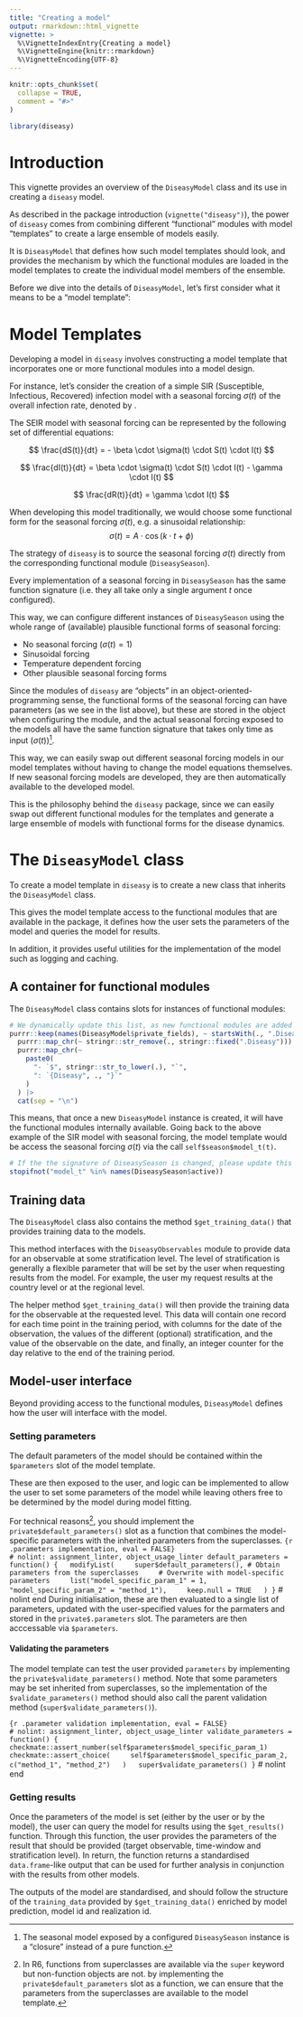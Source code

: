 ```yaml
---
title: "Creating a model"
output: rmarkdown::html_vignette
vignette: >
  %\VignetteIndexEntry{Creating a model}
  %\VignetteEngine{knitr::rmarkdown}
  %\VignetteEncoding{UTF-8}
---
```


```r
knitr::opts_chunk$set(
  collapse = TRUE,
  comment = "#>"
)
```

```r
library(diseasy)
```

# Introduction
This vignette provides an overview of the `DiseasyModel` class and its use in creating a `diseasy` model.

As described in the package introduction (`vignette("diseasy")`), the power of `diseasy` comes from combining different
"functional" modules with model "templates" to create a large ensemble of models easily.

It is `DiseasyModel` that defines how such model templates should look, and provides the mechanism by which the
functional modules are loaded in the model templates to create the individual model members of the ensemble.

Before we dive into the details of `DiseasyModel`, let's first consider what it means to be a "model template":

# Model Templates
Developing a model in `diseasy` involves constructing a model template that incorporates one or more functional modules
into a model design.

For instance, let's consider the creation of a simple SIR (Susceptible, Infectious, Recovered) infection
model with a seasonal forcing $\sigma(t)$ of the overall infection rate, denoted by \beta.

The SEIR model with seasonal forcing can be represented by the following set of differential equations:

$$
\frac{dS(t)}{dt} = - \beta \cdot \sigma(t) \cdot S(t) \cdot I(t)
$$

$$
\frac{dI(t)}{dt} = \beta \cdot \sigma(t) \cdot S(t) \cdot I(t) - \gamma \cdot I(t)
$$

$$
\frac{dR(t)}{dt} = \gamma \cdot I(t)
$$

When developing this model traditionally, we would choose some functional form for the seasonal forcing $\sigma(t)$,
e.g. a sinusoidal relationship:
$$
\sigma(t) = A \cdot \cos(k \cdot t + \phi)
$$

The strategy of `diseasy` is to source the seasonal forcing $\sigma(t)$ directly from the corresponding functional module
(`DiseasySeason`).

Every implementation of a seasonal forcing in `DiseasySeason` has the same function signature
(i.e. they all take only a single argument $t$ once configured).

This way, we can configure different instances of `DiseasySeason` using the whole range of (available) plausible
functional forms of seasonal forcing:

* No seasonal forcing ($\sigma(t) = 1$)
* Sinusoidal forcing
* Temperature dependent forcing
* Other plausible seasonal forcing forms

Since the modules of `diseasy` are "objects" in an object-oriented-programming sense, the functional forms of the
seasonal forcing can have parameters (as we see in the list above), but these are stored in the object when configuring
the module, and the actual seasonal forcing exposed to the models all have the same function signature that takes
only time as input ($\sigma(t)$)[^1].

This way, we can easily swap out different seasonal forcing models in our model templates without having to change the
model equations themselves. If new seasonal forcing models are developed, they are then automatically available to the
developed model.

This is the philosophy behind the `diseasy` package, since we can easily swap out different functional modules for the
templates and generate a large ensemble of models with functional forms for the disease dynamics.

# The `DiseasyModel` class

To create a model template in `diseasy` is to create a new class that inherits the `DiseasyModel` class.

This gives the model template access to the functional modules that are available in the package, it defines
how the user sets the parameters of the model and queries the model for results.

In addition, it provides useful utilities for the implementation of the model such as logging and caching.

## A container for functional modules
The `DiseasyModel` class contains slots for instances of functional modules:

```r
# We dynamically update this list, as new functional modules are added to DiseasyModel
purrr::keep(names(DiseasyModel$private_fields), ~ startsWith(., ".Diseasy")) |>
  purrr::map_chr(~ stringr::str_remove(., stringr::fixed(".Diseasy"))) |>
  purrr::map_chr(~
    paste0(
      "- `$", stringr::str_to_lower(.), "`",
      ": `{Diseasy", ., "}`"
    )
  ) |>
  cat(sep = "\n")
```

This means, that once a new `DiseasyModel` instance is created, it will have the functional modules internally
available. Going back to the above example of the SIR model with seasonal forcing, the model template would be
access the seasonal forcing $\sigma(t)$ via the call `self$season$model_t(t)`.
```r
# If the the signature of DiseasySeason is changed, please update this vignette
stopifnot("model_t" %in% names(DiseasySeason$active))
```

## Training data
The `DiseasyModel` class also contains the method `$get_training_data()` that provides training data to the models.

This method interfaces with the `DiseasyObservables` module to provide data for an observable at some stratification
level. The level of stratification is generally a flexible parameter that will be set by the user when requesting
results from the model. For example, the user my request results at the country level or at the regional level.

The helper method `$get_training_data()` will then provide the training data for the observable at the requested level.
This data will contain one record for each time point in the training period, with columns for the date of the
observation, the values of the different (optional) stratification, and the value of the observable on the date, and
finally, an integer counter for the day relative to the end of the training period.

## Model-user interface
Beyond providing access to the functional modules, `DiseasyModel` defines how the user will interface with the model.

### Setting parameters
The default parameters of the model should be contained within the `$parameters` slot of the model template.

These are then exposed to the user, and logic can be implemented to allow the user to set some parameters of the model
while leaving others free to be determined by the model during model fitting.

For technical reasons[^2], you should implement the `private$default_parameters()` slot as a function that combines the
model-specific parameters with the inherited parameters from the superclasses.
```{r .parameters implementation, eval = FALSE}                                                                         # nolint: assignment_linter, object_usage_linter
default_parameters = function() {
  modifyList(
    super$default_parameters(), # Obtain parameters from the superclasses
    # Overwrite with model-specific parameters
    list("model_specific_param_1" = 1, "model_specific_param_2" = "method_1"),
    keep.null = TRUE
  )
}
```                                                                                                                     # nolint end
During initialisation, these are then evaluated to a single list of parameters, updated with the user-specified values
for the parmaters and stored in the `private$.parameters` slot. The parameters are then acccessable via `$parameters`.

#### Validating the parameters
The model template can test the user provided `parameters` by implementing the `private$validate_parameters()` method.
Note that some parameters may be set inherited from superclasses, so the implementation of the `$validate_parameters()`
method should also call the parent validation method (`super$validate_parameters()`).

```{r .parameter validation implementation, eval = FALSE}                                                               # nolint: assignment_linter, object_usage_linter
validate_parameters = function() {
  checkmate::assert_number(self$parameters$model_specific_param_1)
  checkmate::assert_choice(
    self$parameters$model_specific_param_2,
    c("method_1", "method_2")
  )
  super$validate_parameters()
}
```                                                                                                                     # nolint end

### Getting results
Once the parameters of the model is set (either by the user or by the model), the user can query the model for results
using the `$get_results()` function. Through this function, the user provides the parameters of the result that should
be provided (target observable, time-window and stratification level). In return, the function returns a standardised
`data.frame`-like output that can be used for further analysis in conjunction with the results from other models.

The outputs of the model are standardised, and should follow the structure of the `training_data` provided by
`$get_training_data()` enriched by model prediction, model id and realization id.

[^1]: The seasonal model exposed by a configured `DiseasySeason` instance is a "closure" instead of a pure function.
[^2]: In R6, functions from superclasses are available via the `super` keyword but non-function objects are not.
by implementing the `private$default_parameters` slot as a function, we can ensure that the parameters from the
superclasses are available to the model template.
